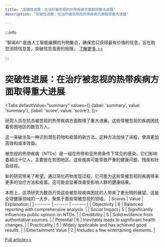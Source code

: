 ```yaml
---
title: "突破性进展：在治疗被忽视的热带疾病方面取得重大进展"
description: "突破性进展：在治疗被忽视的热带疾病方面取得重大进展"

---
```



:::info

“智闻AI“ 是由人工智能编撰的刊物集合，确保您只获得最有价值的信息，旨在助您消除信息差，突破信息茧房的局限。  [了解更多 >>](/)

:::

# 突破性进展：在治疗被忽视的热带疾病方面取得重大进展


<Tabs
	defaultValue="summary"
	values={[
	{label: 'summary', value: 'summary'},
	{label: 'score', value: 'score'},
]}>
<TabItem value="summary">


研究人员在抗击被忽视的热带疾病方面取得了重大进展。这些常被忽视的疾病困扰着贫困地区的数百万人。

这一突破涉及一种识别潜在药物和疫苗的新方法。这种方法加快了进程，使其更加高效和成本效益。

被忽视的热带疾病（NTDs）是一组在热带和亚热带条件下常见的感染。它们影响着超过十亿人，主要是在贫困地区。这些疾病可能导致严重的健康问题、残疾和社会歧视。

新的研究带来了希望。通过简化药物发现过程，它可能为这些常被忽视的疾病带来更多的治疗方法和疫苗。这可能会显著改善受影响人群的健康结果。

本质上，这项研究为数百万受这些被忽视疾病困扰的人带来了更光明的展望。这是全球健康领域的一大步，聚焦于那些常被忽视的领域。
</TabItem>
<TabItem value="score">
	| Scores     | Value   | Explanation |
	| -------- | ------- | ------- |
	| Objectivity  | 6    | Balanced reporting with comprehensive analysis.    |
	| Social Impact | 5     | Significantly influences public opinion on NTDs.    |
	| Credibility    | 5    | Solid evidence from authoritative sources.    |
	| Potential    | 6    | Inevitably leads to significant health changes.    |
	| Practicality    | 5    | Widely applicable and has achieved good results.    |
	| Entertainment Value    | 2    | Includes a few entertaining elements.    |
</TabItem>
</Tabs>

[Full article>>](https://medicalxpress.com/news/2024-08-breakthrough-vaccines-drugs-neglected-tropical.html)
